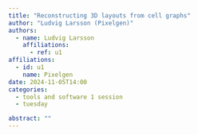 ```yaml
---
title: "Reconstructing 3D layouts from cell graphs"
author: "Ludvig Larsson (Pixelgen)"
authors:
  - name: Ludvig Larsson
    affiliations:
      - ref: u1
affiliations:
  - id: u1
    name: Pixelgen
date: 2024-11-05T14:00
categories:
  - tools and software 1 session
  - tuesday

abstract: ""
---
```

